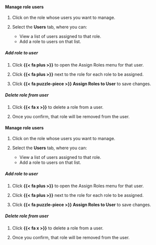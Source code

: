 :::: {.content-visible unless-format="revealjs"}
#### Manage role users

1. Click on the role whose users you want to manage.

1. Select the **Users** tab, where you can:

      - View a list of users assigned to that role.
      - Add a role to users on that list.

##### Add role to user

   1. Click **{{< fa plus >}}** to open the Assign Roles menu for that user.

   1. Click **{{< fa plus >}}** next to the role for each role to be assigned.

   1. Click **{{< fa puzzle-piece >}} Assign Roles to User** to save changes.

##### Delete role from user

1. Click **{{< fa x >}}** to delete a role from a user.

1. Once you confirm, that role will be removed from the user.

::::

:::: {.content-hidden unless-format="revealjs"}
#### Manage role users

1. Click on the role whose users you want to manage.

1. Select the **Users** tab, where you can:

      - View a list of users assigned to that role.
      - Add a role to users on that list.

##### Add role to user

   1. Click **{{< fa plus >}}** to open the Assign Roles menu for that user.

   1. Click **{{< fa plus >}}** next to the role for each role to be assigned.

   1. Click **{{< fa puzzle-piece >}} Assign Roles to User** to save changes.

##### Delete role from user

1. Click **{{< fa x >}}** to delete a role from a user.

1. Once you confirm, that role will be removed from the user.

::::